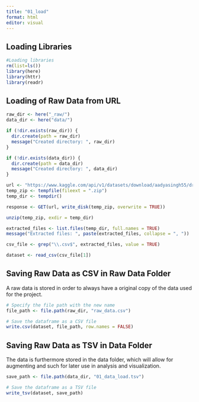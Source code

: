 ```yaml
---
title: "01_load"
format: html
editor: visual
---
```


## Loading Libraries

```r
#Loading libraries
rm(list=ls())
library(here)
library(httr)
library(readr)
```

## Loading of Raw Data from URL

```r
raw_dir <- here("_raw/")
data_dir <- here("data/")

if (!dir.exists(raw_dir)) {
  dir.create(path = raw_dir)
  message("Created directory: ", raw_dir)
}

if (!dir.exists(data_dir)) {
  dir.create(path = data_dir)
  message("Created directory: ", data_dir)
}

url <- "https://www.kaggle.com/api/v1/datasets/download/aadyasingh55/drug-dataset"
temp_zip <- tempfile(fileext = ".zip")   
temp_dir <- tempdir()  

response <- GET(url, write_disk(temp_zip, overwrite = TRUE))

unzip(temp_zip, exdir = temp_dir)

extracted_files <- list.files(temp_dir, full.names = TRUE)
message("Extracted files: ", paste(extracted_files, collapse = ", "))

csv_file <- grep("\\.csv$", extracted_files, value = TRUE)

dataset <- read_csv(csv_file[1])


```

## Saving Raw Data as CSV in Raw Data Folder

A raw data is stored in order to always have a original copy of the data used for the project.

```r
# Specify the file path with the new name
file_path <- file.path(raw_dir, "raw_data.csv")

# Save the dataframe as a CSV file
write.csv(dataset, file_path, row.names = FALSE)
```

## Saving Raw Data as TSV in Data Folder

The data is furthermore stored in the data folder, which will allow for augmenting and such for later use in analysis and visualization.

```r

save_path <- file.path(data_dir, "01_data_load.tsv")

# Save the dataframe as a TSV file
write_tsv(dataset, save_path)

```
